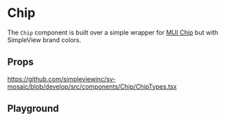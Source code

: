 
<Meta title="Components/Chip/Readme"/>

# Chip

The `Chip` component is built over a simple wrapper for [MUI Chip](https://mui.com/material-ui/react-chip/#main-content) but with SimpleView brand colors.

## Props

https://github.com/simpleviewinc/sv-mosaic/blob/develop/src/components/Chip/ChipTypes.tsx

## Playground

<Preview withSource="none">
	<stories.Playground />
</Preview>